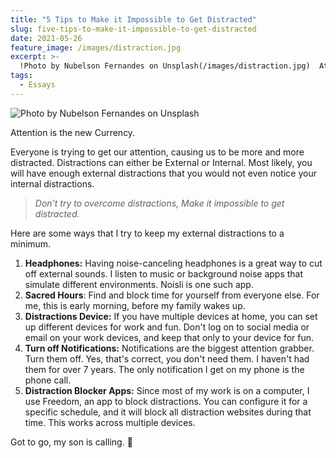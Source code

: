 ```yaml
---
title: "5 Tips to Make it Impossible to Get Distracted"
slug: five-tips-to-make-it-impossible-to-get-distracted
date: 2021-05-26
feature_image: /images/distraction.jpg
excerpt: >-
  !Photo by Nubelson Fernandes on Unsplash(/images/distraction.jpg)  Attention is the new Currency.  Everyone is trying to get our attention, causing us to be more and more distracted. Distractions can...
tags:
  - Essays
---
```

![Photo by Nubelson Fernandes on Unsplash](/images/distraction.jpg)

Attention is the new Currency.

Everyone is trying to get our attention, causing us to be more and more distracted. Distractions can either be External or Internal. Most likely, you will have enough external distractions that you would not even notice your internal distractions.

> _Don't try to overcome distractions, Make it impossible to get distracted._

Here are some ways that I try to keep my external distractions to a minimum.

1.  **Headphones:** Having noise-canceling headphones is a great way to cut off external sounds. I listen to music or background noise apps that simulate different environments. Noisli is one such app.
2.  **Sacred Hours**: Find and block time for yourself from everyone else. For me, this is early morning, before my family wakes up.
3.  **Distractions Device:** If you have multiple devices at home, you can set up different devices for work and fun. Don't log on to social media or email on your work devices, and keep that only to your device for fun.
4.  **Turn off Notifications:** Notifications are the biggest attention grabber. Turn them off. Yes, that's correct, you don't need them. I haven't had them for over 7 years. The only notification I get on my phone is the phone call.
5.  **Distraction Blocker Apps:** Since most of my work is on a computer, I use Freedom, an app to block distractions. You can configure it for a specific schedule, and it will block all distraction websites during that time. This works across multiple devices.

Got to go, my son is calling. 👋